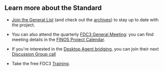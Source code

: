 ## Learn more about the Standard

- [Join the General List](mailto:fdc3+subscribe@finos.org) (and check out the [archives](https://groups.google.com/a/finos.org/forum/#!forum/fdc3)) to stay up to date with the project. 

- You can also attend the quarterly [FDC3 General Meeting](https://github.com/finos/FDC3/issues?q=label%3A%22General+Meeting%22): you can find meeting details in the [FINOS Project Calendar](https://calendar.google.com/calendar/u/0/embed?src=finos.org_fac8mo1rfc6ehscg0d80fi8jig@group.calendar.google.com).

- If you're interested in the [Desktop Agent bridging](https://fdc3.finos.org/docs/next/agent-bridging/spec), you can join their next [Discussion Group call](https://github.com/finos/FDC3/issues?q=label%3A%22Desktop+Agent+Bridging%22+label%3A%22meeting%22+)

- Take the free FDC3 <a href="https://training.linuxfoundation.org/express-learning/introduction-to-fdc3-lfel1000/" target="_blank">Training</a>.
